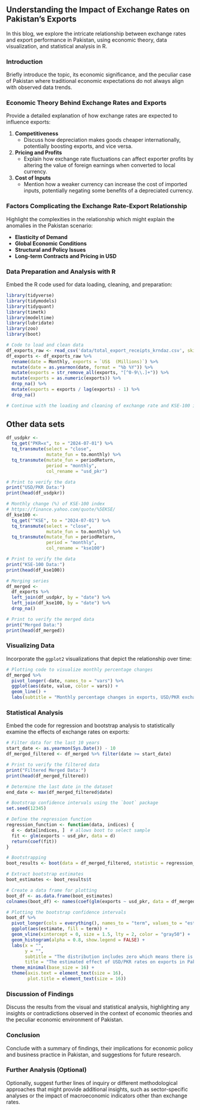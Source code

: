 

## Understanding the Impact of Exchange Rates on Pakistan's Exports

In this blog, we explore the intricate relationship between exchange rates and export performance in Pakistan, using economic theory, data visualization, and statistical analysis in R.

### Introduction

Briefly introduce the topic, its economic significance, and the peculiar case of Pakistan where traditional economic expectations do not always align with observed data trends.

### Economic Theory Behind Exchange Rates and Exports

Provide a detailed explanation of how exchange rates are expected to influence exports:

1. **Competitiveness**
   - Discuss how depreciation makes goods cheaper internationally, potentially boosting exports, and vice versa.

2. **Pricing and Profits**
   - Explain how exchange rate fluctuations can affect exporter profits by altering the value of foreign earnings when converted to local currency.

3. **Cost of Inputs**
   - Mention how a weaker currency can increase the cost of imported inputs, potentially negating some benefits of a depreciated currency.

### Factors Complicating the Exchange Rate-Export Relationship

Highlight the complexities in the relationship which might explain the anomalies in the Pakistan scenario:

- **Elasticity of Demand**
- **Global Economic Conditions**
- **Structural and Policy Issues**
- **Long-term Contracts and Pricing in USD**

### Data Preparation and Analysis with R

Embed the R code used for data loading, cleaning, and preparation:

```{r}
library(tidyverse)
library(tidymodels)
library(tidyquant)
library(timetk)
library(modeltime)
library(lubridate)
library(zoo)
library(boot)

# Code to load and clean data
df_exports_raw <- read_csv('data/total_export_receipts_krndaz.csv', skip = 1)
df_exports <- df_exports_raw %>%
  rename(date = Monthly, exports = `US$  (Millions)`) %>%
  mutate(date = as.yearmon(date, format = "%b %Y")) %>%
  mutate(exports = str_remove_all(exports, "[^0-9\\.]+")) %>%
  mutate(exports = as.numeric(exports)) %>%
  drop_na() %>%
  mutate(exports = exports / lag(exports) - 1) %>%
  drop_na()

# Continue with the loading and cleaning of exchange rate and KSE-100 index data
```

## Other data sets

```{r}
df_usdpkr <- 
  tq_get("PKR=x", to = "2024-07-01") %>% 
  tq_transmute(select = "close",
               mutate_fun = to.monthly) %>% 
  tq_transmute(mutate_fun = periodReturn,
               period = "monthly",
               col_rename = "usd_pkr")

# Print to verify the data
print("USD/PKR Data:")
print(head(df_usdpkr))

# Monthly change (%) of KSE-100 index
# https://finance.yahoo.com/quote/%5EKSE/
df_kse100 <- 
  tq_get("^KSE", to = "2024-07-01") %>% 
  tq_transmute(select = "close",
               mutate_fun = to.monthly) %>% 
  tq_transmute(mutate_fun = periodReturn,
               period = "monthly",
               col_rename = "kse100")

# Print to verify the data
print("KSE-100 Data:")
print(head(df_kse100))

# Merging series
df_merged <- 
  df_exports %>% 
  left_join(df_usdpkr, by = "date") %>% 
  left_join(df_kse100, by = "date") %>% 
  drop_na()

# Print to verify the merged data
print("Merged Data:")
print(head(df_merged))

```





### Visualizing Data

Incorporate the `ggplot2` visualizations that depict the relationship over time:

```{r}
# Plotting code to visualize monthly percentage changes
df_merged %>% 
  pivot_longer(-date, names_to = "vars") %>%
  ggplot(aes(date, value, color = vars)) +
  geom_line() +
  labs(subtitle = "Monthly percentage changes in exports, USD/PKR exchange rates, and KSE-100 index")
```

### Statistical Analysis

Embed the code for regression and bootstrap analysis to statistically examine the effects of exchange rates on exports:


```{r}
# Filter data for the last 10 years
start_date <- as.yearmon(Sys.Date()) - 10
df_merged_filtered <- df_merged %>% filter(date >= start_date)

# Print to verify the filtered data
print("Filtered Merged Data:")
print(head(df_merged_filtered))

# Determine the last date in the dataset
end_date <- max(df_merged_filtered$date)
```


```{r}

# Bootstrap confidence intervals using the `boot` package
set.seed(12345)

# Define the regression function
regression_function <- function(data, indices) {
  d <- data[indices, ]  # allows boot to select sample
  fit <- glm(exports ~ usd_pkr, data = d)
  return(coef(fit))
}

# Bootstrapping
boot_results <- boot(data = df_merged_filtered, statistic = regression_function, R = 1000)

# Extract bootstrap estimates
boot_estimates <- boot_results$t

# Create a data frame for plotting
boot_df <- as.data.frame(boot_estimates)
colnames(boot_df) <- names(coef(glm(exports ~ usd_pkr, data = df_merged_filtered)))

# Plotting the bootstrap confidence intervals
boot_df %>%
  pivot_longer(cols = everything(), names_to = "term", values_to = "estimate") %>%
  ggplot(aes(estimate, fill = term)) +
  geom_vline(xintercept = 0, size = 1.5, lty = 2, color = "gray50") +
  geom_histogram(alpha = 0.8, show.legend = FALSE) +
  labs(x = "", 
       y = "",
       subtitle = "The distribution includes zero which means there is no significant effect",
       title = "The estimated effect of USD/PKR rates on exports in Pakistan") +
  theme_minimal(base_size = 16) +
  theme(axis.text = element_text(size = 16),
        plot.title = element_text(size = 16))

```

### Discussion of Findings

Discuss the results from the visual and statistical analysis, highlighting any insights or contradictions observed in the context of economic theories and the peculiar economic environment of Pakistan.

### Conclusion

Conclude with a summary of findings, their implications for economic policy and business practice in Pakistan, and suggestions for future research.

### Further Analysis (Optional)

Optionally, suggest further lines of inquiry or different methodological approaches that might provide additional insights, such as sector-specific analyses or the impact of macroeconomic indicators other than exchange rates.
